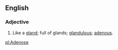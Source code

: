 ==English==

===Adjective===
#Like a [[gland]]; full of glands; [[glandulous]]; [[adenous]].

[[pl:Adenose]]